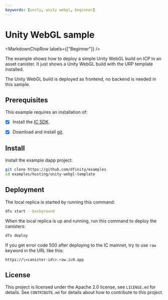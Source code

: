 ```yaml
---
keywords: [unity, unity webgl, beginner]
---
```



# Unity WebGL sample

<MarkdownChipRow labels={["Beginner"]} />

The example shows how to deploy a simple Unity WebGL build on ICP in an asset canister. It just shows a Unity WebGL build with the URP template installed. 

The Unity WebGL build is deployed as frontend, no backend is needed in this sample.

## Prerequisites

This example requires an installation of:

- [x] Install the [IC SDK](https://internetcomputer.org/docs/current/developer-docs/setup/install/).

- [x] Download and install [git](https://git-scm.com/downloads).

## Install
Install the example dapp project:

```bash
git clone https://github.com/dfinity/examples
cd examples/hosting/unity-webgl-template
```

## Deployment
The local replica is started by running this command:

```bash
dfx start --background
```

When the local replica is up and running, run this command to deploy the canisters:

```bash
dfx deploy
```

If you get error code 500 after deploying to the IC mainnet, try to use `raw` keyword in the URL like this: 

```
https://\<canister-id\>.raw.ic0.app
```

## License
This project is licensed under the Apache 2.0 license, see `LICENSE.md` for details. See `CONTRIBUTE.md` for details about how to contribute to this project. 
